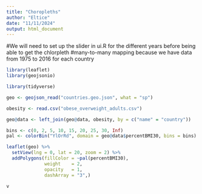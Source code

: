 ```yaml
---
title: "Choropleths"
author: "Eltice"
date: "11/11/2024"
output: html_document
---
```



#We will need to set up the slider in ui.R for the different years before being able to get the chlorpleth 
#many-to-many mapping because we have data from 1975 to 2016 for each country 
```r
library(leaflet)
library(geojsonio)

library(tidyverse)
```

```r
geo <- geojson_read("countries.geo.json", what = "sp")
```

```r
obesity <- read.csv("obese_overweight_adults.csv")

geo@data <- left_join(geo@data, obesity, by = c("name" = "country"))

bins <- c(0, 2, 5, 10, 15, 20, 25, 30, Inf)
pal <- colorBin("YlOrRd", domain = geo@data$percentBMI30, bins = bins)

leaflet(geo) %>%
  setView(lng = 0, lat = 20, zoom = 2) %>%
  addPolygons(fillColor = ~pal(percentBMI30),
              weight    = 2,
              opacity   = 1,
              dashArray = "3",)
```

```r
v
```

